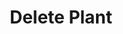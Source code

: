 ---
title: "Delete Plant"
openapi: "DELETE /plants/{id}"
description: "Das ist eine Pflanzenseite"
---